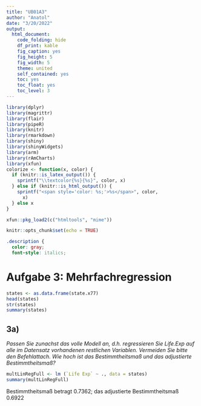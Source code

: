 ```yaml
---
title: "UB01A3"
author: "Anatol"
date: "3/20/2022"
output:
  html_document:
    code_folding: hide
    df_print: kable
    fig_caption: yes
    fig_height: 5
    fig_width: 5
    theme: united
    self_contained: yes
    toc: yes
    toc_float: yes
    toc_level: 3
---
```


```r
library(dplyr)
library(magrittr)
library(flair)
library(pipeR)
library(knitr)
library(rmarkdown)
library(shiny)
library(shinyWidgets)
library(arm)
library(rAmCharts)
library(xfun)
colorize <- function(x, color) {
  if (knitr::is_latex_output()) {
    sprintf("\\textcolor{%s}{%s}", color, x)
  } else if (knitr::is_html_output()) {
    sprintf("<span style='color: %s;'>%s</span>", color, 
      x)
  } else x
}

xfun::pkg_load2(c("htmltools", "mime"))
```

```r
knitr::opts_chunk$set(echo = TRUE)
```

```css
.description {
  color: gray;
  font-style: italics;
```
# Aufgabe 3: Mehrfachregression  

```r
states <- as.data.frame(state.x77)
head(states)
str(states)
summary(states)

```


## 3a)
*Passen Sie zunachst das volle Modell an, d.h. regressieren Sie Life.Exp auf alle im Datensatz vorhandenen restlichen Variablen. Vermeiden Sie bitte den Befehlattach. Wie hoch ist das Bestimmtheitsmaß und das
adjustierte Bestimmtheitsmaß?*

```r
multLinRegFull <- lm (`Life Exp` ~ ., data = states)
summary(multLinRegFull)
```

Bestimmtheitsmaß betragt 0.7362; das adjustierte Bestimmtheitsmaß 0.6922 

